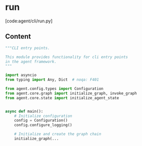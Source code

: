 # run

[code:agent/cli/run.py]

## Content

```python
"""CLI entry points.

This module provides functionality for cli entry points
in the agent framework.
"""

import asyncio
from typing import Any, Dict  # noqa: F401

from agent.config.types import Configuration
from agent.core.graph import initialize_graph, invoke_graph
from agent.core.state import initialize_agent_state


async def main():
    # Initialize configuration
    config = Configuration()
    config.configure_logging()

    # Initialize and create the graph chain
    initialize_graph(...
```